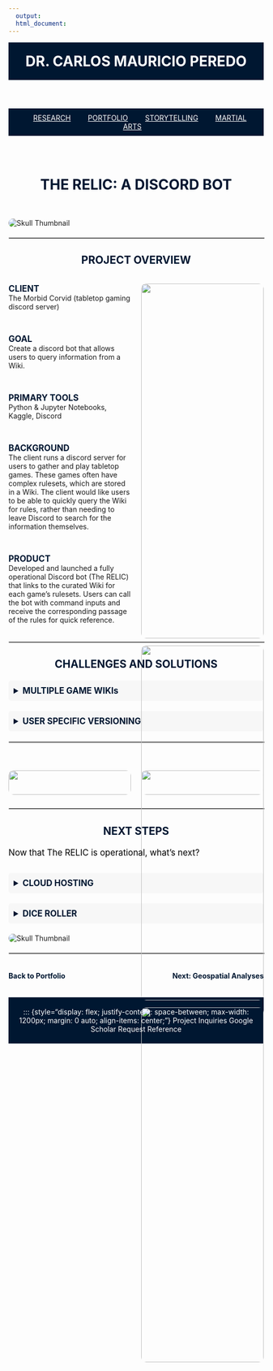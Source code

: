 ```yaml
---
  output:
  html_document:
---
```


<!-- HEADER with Name -->
<header style="text-align: center; padding: 20px; background-color: #001731; color: white;">
  <a href="index.html" style="color: white; text-decoration: none;">
    <h1 style="margin: 0;">DR. CARLOS MAURICIO PEREDO</h1>
  </a>
</header>

<nav style="background-color: #001731; padding: 10px; text-align: center;">
  <a href="Research.html" style="margin: 0 15px; color: white;">RESEARCH</a>
  <a href="Portfolio.html" style="margin: 0 15px; color: white;">PORTFOLIO</a>
  <a href="Storytelling.html" style="margin: 0 15px; color: white;">STORYTELLING</a>
  <a href="TCD.html" style="margin: 0 15px; color: white;">MARTIAL ARTS</a>
</nav>



<!-- Main Header Section -->
<section style="display: flex; flex-direction: column; align-items: center; max-width: 1200px; margin: 40px auto;">
  <h2 style="font-size: 2em; font-weight: bold; margin-bottom: 10px; color: #001731; text-align: center;">THE RELIC: A DISCORD BOT</h2>
</section>



<!-- Image Below the Section -->
<img src="Linked Files/RELIC bot/Bot3.png" alt="Skull Thumbnail" style="display: block; margin: 20px auto; max-width: 100%; height: auto; border-radius: 10px;">

<!-- Horizontal Line Divider as its own section -->
<hr style="width: 100%; border: 1px solid #ccc; margin: 20px auto;">



<!-- Subheading: Project Overview -->
<h3 style="font-size: 1.5em; font-weight: bold; margin-bottom: 20px; color: #001731; text-align: center;">PROJECT OVERVIEW</h3>

::: {style="display: flex; gap: 20px; max-width: 1200px; margin: 0 auto;"}

<!-- Left Column -->
::: {style="flex: 1; max-width: 50%;"}

<span style="font-size: 1.2em; font-weight: bold; color: #001731;">CLIENT</span>  
The Morbid Corvid (tabletop gaming discord server) 

<br>

<span style="font-size: 1.2em; font-weight: bold; color: #001731;">GOAL</span>  
Create a discord bot that allows users to query information from a Wiki.  

<br>

<span style="font-size: 1.2em; font-weight: bold; color: #001731;">PRIMARY TOOLS</span>  
Python & Jupyter Notebooks, Kaggle, Discord  

<br>

<span style="font-size: 1.2em; font-weight: bold; color: #001731;">BACKGROUND</span>  
The client runs a discord server for users to gather and play tabletop games. These games often have complex rulesets, which are stored in a Wiki. The client would like users to be able to quickly query the Wiki for rules, rather than needing to leave Discord to search for the information themselves.

<br>

<span style="font-size: 1.2em; font-weight: bold; color: #001731;">PRODUCT</span>  
Developed and launched a fully operational Discord bot (The RELIC) that links to the curated Wiki for each game’s rulesets. Users can call the bot with command inputs and receive the corresponding passage of the rules for quick reference.  

:::

<!-- Right Column -->
::: {style="flex: 1; max-width: 50%; text-align: center;"}
<img src="Linked Files/RELIC bot/Bot5.png" style="width: 100%; max-width: 400px; height: auto; border-radius: 10px;" alt="">

<img src="Linked Files/RELIC bot/Spellbook.png" style="width: 100%; max-width: 400px; height: auto; border-radius: 10px;" alt="">

<img src="Linked Files/RELIC bot/Cast a Spell.png" style="width: 100%; max-width: 400px; height: auto; border-radius: 10px;" alt="">
:::

:::



<!-- Horizontal Line Divider as its own section -->
<hr style="width: 100%; border: 1px solid #ccc; margin: 20px auto;">

<!-- Details: Challenges and Solutions -->
<h3 style="font-size: 1.5em; font-weight: bold; margin-bottom: 20px; color: #001731; text-align: center;">CHALLENGES AND SOLUTIONS</h3>

<!-- Dropdown Section -->
<details style="margin-bottom: 20px;">
  <summary style="font-size: 1.2em; font-weight: bold; color: #001731; cursor: pointer; padding: 10px; background-color: #f7f7f7; border-radius: 5px;">
    MULTIPLE GAME WIKIs
  </summary>
  <p style="margin: 10px 20px; font-size: 1em; color: black;">
    <b>The Challenge</b>: the client’s rulesets are scattered across multiple different Wikis for each game <br> <br>
    <b>The Solution</b>: create a master Wiki that automatically pulls updates fromhe individual Wiki pages and can be querried individually by the RELIC discord bot.
  </p>
</details>

<details style="margin-bottom: 20px;">
  <summary style="font-size: 1.2em; font-weight: bold; color: #001731; cursor: pointer; padding: 10px; background-color: #f7f7f7; border-radius: 5px;">
    USER SPECIFIC VERSIONING
  </summary>
  <p style="margin: 10px 20px; font-size: 1em; color: black;">
    <b>The Challenge</b>: the client wants different groups of users to be able to modify a game’s rulesets to fit their specific needs. <br> <br>
    <b>The Solution</b>: create game specific Wikis and prompt the users to select their Wiki of choice when first engaging The RELIC bot. Users can then modify their Wikis as needed without pushing changes to the entire server. 
  </p>
</details>



<!-- Horizontal Line Divider as its own section -->
<hr style="width: 100%; border: 1px solid #ccc; margin: 20px auto;">

<!-- Two Side-by-Side Images -->
::: {style="display: flex; gap: 20px; max-width: 1200px; margin: 40px auto; justify-content: center;"}

::: {style="flex: 1; text-align: center;"}
<img src="Linked Files/RELIC bot/Scout Ahead.png" style="width: 100%; max-width: 400px; height: auto; border-radius: 10px;" alt="">
:::

::: {style="flex: 1; text-align: center;"}
<img src="Linked Files/RELIC bot/Give Chase.png" style="width: 100%; max-width: 400px; height: auto; border-radius: 10px;" alt="">
:::

:::



<!-- Horizontal Line Divider as its own section -->
<hr style="width: 100%; border: 1px solid #ccc; margin: 20px auto;">

<!-- Details: Challenges and Solutions -->
<h3 style="font-size: 1.5em; font-weight: bold; margin-bottom: 20px; color: #001731; text-align: center;">NEXT STEPS</h3>
<p style="font-size: 1.2em; max-width: 800px; color: black; margin-bottom: 30px; text-align: left; align-self: flex-start;">
    Now that The RELIC is operational, what's next? 
  </p>

<!-- Dropdown Section -->
<details style="margin-bottom: 20px;">
  <summary style="font-size: 1.2em; font-weight: bold; color: #001731; cursor: pointer; padding: 10px; background-color: #f7f7f7; border-radius: 5px;">
    CLOUD HOSTING
  </summary>
  <p style="margin: 10px 20px; font-size: 1em; color: black;">
    Hosting The RELIC on a cloud based platform will ensure that the bot is always active, not just when a Discord moderator is available to host.   </p>
</details>

<details style="margin-bottom: 20px;">
  <summary style="font-size: 1.2em; font-weight: bold; color: #001731; cursor: pointer; padding: 10px; background-color: #f7f7f7; border-radius: 5px;">
    DICE ROLLER
  </summary>
  <p style="margin: 10px 20px; font-size: 1em; color: black;">
    Tabletop games frequently employ dice rolling mechanics. Adding a dice rolling functionality keeps users from leaving the platform for other tools. 
  </p>
</details>

<!-- Image Below the Section -->
<img src="Linked Files/RELIC bot/Bot4.jpg" alt="Skull Thumbnail" style="display: block; margin: 20px auto; max-width: 100%; height: auto; border-radius: 10px;">



<!-- Horizontal Divider -->
<hr style="width: 100%; border: 1px solid #ccc; margin: 20px auto;">

<!-- Navigation Links -->
<div style="display: flex; justify-content: space-between; max-width: 1200px; margin: 20px auto;">

  <!-- Back to Portfolio -->
  <a href="Portfolio.html" style="font-size: 1em; font-weight: bold; color: #001731; text-decoration: none;">
    Back to Portfolio
  </a>

  <!-- Next Project -->
  <a href="gisviz.html" style="font-size: 1em; font-weight: bold; color: #001731; text-decoration: none;">
    Next: Geospatial Analyses
  </a>

</div>



<footer style="background-color: #001731; color: white; text-align: center; padding: 20px;">
  ::: {style="display: flex; justify-content: space-between; max-width: 1200px; margin: 0 auto; align-items: center;"}
  [Project Inquiries](https://docs.google.com/forms/d/e/1FAIpQLSdxbH03CpaKTalBdizuW275xrO2VZ2KYM1sM98b5XTWRyxAhg/viewform?usp=header){style="color: white; text-decoration: none;"}
  [Google Scholar](https://scholar.google.com/citations?user=IZRnfS0AAAAJ&hl=en){style="color: white; text-decoration: none;"}
  [Request Reference](https://docs.google.com/forms/d/e/1FAIpQLSeFxmpSRlH2oiHq5F6XDiFLehMtkKtf9iciqByCT1w2DkPVjA/viewform?usp=header){style="color: white; text-decoration: none;"}
</footer>